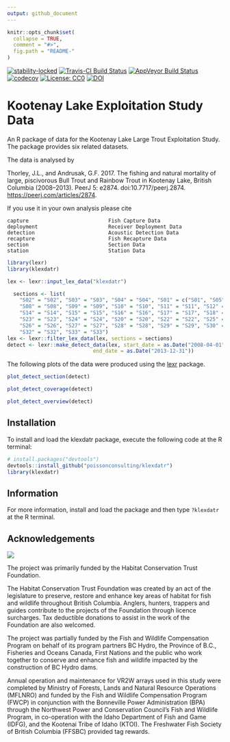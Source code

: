 ```yaml
---
output: github_document
---
```


<!-- README.md is generated from README.Rmd. Please edit that file -->

```r
knitr::opts_chunk$set(
  collapse = TRUE,
  comment = "#>",
  fig.path = "README-"
)
```

[![stability-locked](https://img.shields.io/badge/stability-locked-blue.svg)](https://github.com/joethorley/stability-badges#locked)
[![Travis-CI Build Status](https://travis-ci.org/poissonconsulting/klexdatr.svg?branch=master)](https://travis-ci.org/poissonconsulting/klexdatr)
[![AppVeyor Build Status](https://ci.appveyor.com/api/projects/status/github/poissonconsulting/klexdatr?branch=master&svg=true)](https://ci.appveyor.com/project/poissonconsulting/klexdatr)
[![codecov](https://codecov.io/gh/poissonconsulting/klexdatr/branch/master/graph/badge.svg)](https://codecov.io/gh/poissonconsulting/klexdatr)
[![License: CC0](https://img.shields.io/badge/License-CC0-green.svg)](https://creativecommons.org/publicdomain/zero/1.0/legalcode)
[![DOI](https://zenodo.org/badge/50063415.svg)](https://zenodo.org/badge/latestdoi/50063415)

# Kootenay Lake Exploitation Study Data

An R package of data for the Kootenay Lake Large Trout Exploitation Study.
The package provides six related datasets.

The data is analysed by

Thorley, J.L., and Andrusak, G.F. 2017. The fishing and natural mortality of large, piscivorous Bull Trout and Rainbow Trout in Kootenay Lake, British Columbia (2008–2013). PeerJ 5: e2874. doi:10.7717/peerj.2874. <https://peerj.com/articles/2874>.

If you use it in your own analysis please cite 

```
capture                          Fish Capture Data
deployment                       Receiver Deployment Data
detection                        Acoustic Detection Data
recapture                        Fish Recapture Data
section                          Section Data
station                          Station Data
```

```r
library(lexr)
library(klexdatr)

lex <- lexr::input_lex_data("klexdatr")

  sections <- list(
    "S02" = "S02", "S03" = "S03", "S04" = "S04", "S01" = c("S01", "S05", "S06"), "S07" = "S07",
    "S08" = "S08", "S09" = "S09", "S10" = "S10", "S11" = "S11", "S12" = "S12", "S13" = "S13",
    "S14" = "S14", "S15" = "S15", "S16" = "S16", "S17" = "S17", "S18" = c("S18", "S21"), 
    "S23" = "S23", "S24" = "S24", "S20" = "S20", "S22" = "S22", "S25" = "S25", "S19" = "S19",
    "S26" = "S26", "S27" = "S27", "S28" = "S28", "S29" = "S29", "S30" = "S30", "S31" = "S31", 
    "S32" = "S32", "S33" = "S33")
lex <- lexr::filter_lex_data(lex, sections = sections)
detect <- lexr::make_detect_data(lex, start_date = as.Date("2008-04-01"),
                            end_date = as.Date("2013-12-31"))
```

The following plots of the data were produced using the [lexr](https://github.com/poissonconsulting/lexr) package.
```r
plot_detect_section(detect)
```

```r
plot_detect_coverage(detect)
```

```r
plot_detect_overview(detect)
```

## Installation

To install and load the klexdatr package, execute the following code at the R terminal:
``` r
# install.packages("devtools")
devtools::install_github("poissonconsulting/klexdatr")
library(klexdatr)
```

## Information

For more information, install and load the package and then type `?klexdatr`
at the R terminal.

## Acknowledgements

![](logos.png)

The project was primarily funded by the Habitat Conservation Trust Foundation.

The Habitat Conservation Trust Foundation was created by an act of the legislature to preserve, restore and enhance key areas of habitat for fish and wildlife throughout British Columbia.
Anglers, hunters, trappers and guides contribute to the projects of the Foundation through licence surcharges.  Tax deductible donations to assist in the work of the Foundation are also welcomed.

The project was partially funded by the Fish and Wildlife Compensation Program on behalf of its program partners BC Hydro, the Province of B.C.,  Fisheries and Oceans Canada, First Nations and the public who work together to conserve and enhance fish and wildlife impacted by the construction of BC Hydro dams.
 
Annual operation and maintenance for VR2W arrays used in this study were completed by Ministry of Forests, Lands and Natural Resource Operations (MFLNRO) and funded by the Fish and Wildlife Compensation Program (FWCP) in conjunction with the Bonneville Power Administration (BPA) through the Northwest Power and Conservation Council’s Fish and Wildlife Program, in co-operation with the Idaho Department of Fish and Game (IDFG), and the Kootenai Tribe of Idaho (KTOI). The Freshwater Fish Society of British Columbia (FFSBC) provided
tag rewards.
